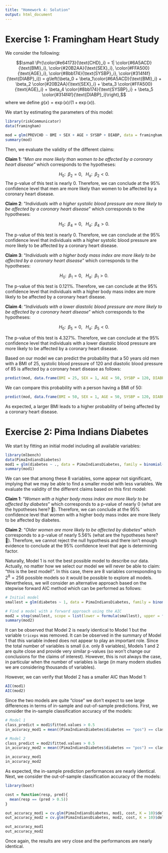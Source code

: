 ```yaml
---
title: "Homework 4: Solution"
output: html_document
---
```


# Exercise 1: Framingham Heart Study

We consider the following: 

$$\small \Pr(\color{#e64173}{\text{CHD}_i} = 1| \color{#6A5ACD}{\text{BMI}_i}, \color{#20B2AA}{\text{SEX}_i}, \color{#FFA500}{\text{AGE}_i}, \color{#8bb174}{\text{SYSBP}_i},  \color{#314f4f}{\text{DIABP}_i}) = g\left(\beta_0 + \beta_1\color{#6A5ACD}{\text{BMI}_i} + \beta_2 \color{#20B2AA}{\text{SEX}_i} + \beta_3 \color{#FFA500}{\text{AGE}_i} + \beta_4 \color{#8bb174}{\text{SYSBP}_i} + \beta_5 \color{#314f4f}{\text{DIABP}_i}\right),$$
where we define $g(x) = \exp(x)/(1 + \exp(x))$.

We start by estimating the parameters of this model:

```r
library(riskCommunicator)
data(framingham)

mod = glm(PREVCHD ~ BMI + SEX + AGE + SYSBP + DIABP, data = framingham, family = binomial())
summary(mod)
```

Then, we evaluate the validity of the different claims:

**Claim 1**: "*Men are more likely than women to be affected by a coronary heart disease*" which corresponds to the hypotheses:

$$H_0: \;\; \beta_2 = 0, \;\;\; H_a: \;\; \beta_2 < 0.$$
The p-value of this test is nearly 0. Therefore, we can conclude at the 95% confidence level that men are more likely than women to be affected by a coronary heart disease.

**Claim 2**: "*Individuals with a higher systolic blood pressure are more likely to be affected by a coronary heart disease*" which corresponds to the hypotheses:

$$H_0: \;\; \beta_4 = 0, \;\;\; H_a: \;\; \beta_4 > 0.$$

The p-value of this test is nearly 0. Therefore, we can conclude at the 95% confidence level that individuals with a higher systolic blood pressure are more likely to be affected by a coronary heart disease.

**Claim 3**: "*Individuals with a higher body mass index are more likely to be affected by a coronary heart disease*" which corresponds to the hypotheses:

$$H_0: \;\; \beta_1 = 0, \;\;\; H_a: \;\; \beta_1 > 0.$$

The p-value of this test is 0.121%. Therefore, we can conclude at the 95% confidence level that individuals with a higher body mass index are more likely to be affected by a coronary heart disease.

**Claim 4**: "*Individuals with a lower diastolic blood pressure are more likely to be affected by a coronary heart disease*" which corresponds to the hypotheses:

$$H_0: \;\; \beta_5 = 0, \;\;\; H_a: \;\; \beta_5 < 0.$$

The p-value of this test is 4.327%. Therefore, we can conclude at the 95% confidence level that individuals with a lower diastolic blood pressure are more likely to be affected by a coronary heart disease.

Based on our model we can predict the probability that a 50 years old men with a BMI of 25, systolic blood pressure of 120 and diastolic blood pressure of 85 is affected by a coronary heart disease as follows:

```r
predict(mod, data.frame(BMI = 25, SEX = 1, AGE = 50, SYSBP = 120, DIABP = 85), type = "response")
```
 
We can compare this probability with a person having a BMI of 50:

```r
predict(mod, data.frame(BMI = 50, SEX = 1, AGE = 50, SYSBP = 120, DIABP = 85), type = "response")
```

As expected, a larger BMI leads to a higher probability of being affected by a coronary heart disease.

# Exercise 2: Pima Indians Diabetes

We start by fitting an initial model including all available variables:

```r
library(mlbench)
data(PimaIndiansDiabetes)
mod1 = glm(diabetes ~ ., data = PimaIndiansDiabetes, family = binomial())
summary(mod1)
```

We can see that among these 8 variables, some appear not significant, implying that we may be able to find a smaller model with less variables. We evaluate the validity of the different claims based on this first model:

**Claim 1**: "*Women with a higher body mass index are more likely to be affected by diabetes*" which corresponds to a p-value of nearly 0 (what are the hypotheses here? 🤔). Therefore, we can conclude at the 95% confidence level that women with a higher body mass index are more likely to be affected by diabetes.

**Claim 2**: "*Older women are more likely to be affected by diabetes*" which corresponds to a p-value of nearly 5.56% (what are the hypotheses here? 🤔). Therefore, we cannot reject the null hypothesis and there isn't enough evidence to conclude at the 95% confidence level that age is determining factor.

Naturally, Model 1 is not the best possible model to describe our data. Actually, no matter how we select our model we will never be able to claim: "this is the best model!". In this case, there are 8 variables corresponding to $2^8 = 256$ possible models so it would be possible to explore all models. Nevertheless, we will consider an alternative approach based on the stepwise forward AIC method which can be performed as follows:

```r
# Initial model
smallest = glm(diabetes ~ 1, data = PimaIndiansDiabetes, family = binomial())

# Find a model with a forward approach using the AIC
mod2 = step(smallest, scope = list(lower = formula(smallest), upper = formula(mod1)), direction = "forward", trace = FALSE)
summary(mod2)
```

It can be observed that Model 2 is nearly identical to Model 1 but the variable `triceps` was removed. It can be observed in the summary of Model 1 that this variable indeed does not appear to play an important role. Since the total number of variables is small (i.e. only 8 variables), Models 1 and 2 are quite close and provide very similar p-values (so won't change our conclusions for the claims of interest). However, this is not always the case, in particular when the number of variables is large (in many modern studies we are considering thousands of variables). 

However, we can verify that Model 2 has a smaller AIC than Model 1:

```r
AIC(mod1)
AIC(mod2)
```

Since the two models are quite "close" we don't expect to see large differences in terms of in-sample and out-of-sample predictions. First, we consider the in-sample classification accuracy of the models:

```r
# Model 1
class_predict = mod1$fitted.values > 0.5
in_accuracy_mod1 = mean((PimaIndiansDiabetes$diabetes == "pos") == class_predict)

# Model 2
class_predict = mod2$fitted.values > 0.5
in_accuracy_mod2 = mean((PimaIndiansDiabetes$diabetes == "pos") == class_predict)

in_accuracy_mod1
in_accuracy_mod2
```

As expected, the in-sample prediction performances are nearly identical. Next, we consider the out-of-sample classification accuracy of the models:

```r
library(boot)

cost = function(resp, pred){
  mean(resp == (pred > 0.5))
}

out_accuracy_mod1 = cv.glm(PimaIndiansDiabetes, mod1, cost, K = 10)$delta[2]
out_accuracy_mod2 = cv.glm(PimaIndiansDiabetes, mod2, cost, K = 10)$delta[2]

out_accuracy_mod1
out_accuracy_mod2
```

Once again, the results are very close and the performances are nearly identical.